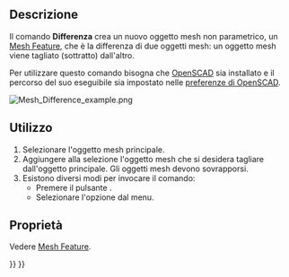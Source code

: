 <languages/>

{{Docnav/it
|[[Mesh_Intersection/it|Intersezione]]
|[[Mesh_PolyCut/it|Taglia la mesh]]
|[[Mesh_Workbench/it|Mesh]]
|IconL=Mesh_Intersection.svg
|IconC=Workbench_Mesh.svg
|IconR=Mesh_PolyCut.svg
}}

{{GuiCommand/it
|Name=Mesh_Difference
|Name/it=Differenza
|MenuLocation=Mesh → Operazione booleana → Differenza
|Workbenches=[[Mesh Workbench/it|Mesh]]}}

<span id="Description"></span>
==Descrizione==

Il comando '''Differenza''' crea un nuovo oggetto mesh non parametrico, un [[Mesh_Feature/it|Mesh Feature]], che è la differenza di due oggetti mesh: un oggetto mesh viene tagliato (sottratto) dall'altro.

Per utilizzare questo comando bisogna che [http://www.openscad.org/ OpenSCAD] sia installato e il percorso del suo eseguibile sia impostato nelle [[OpenSCAD_Preferences/it|preferenze di OpenSCAD]].

[[Image:Mesh_Difference_example.png]]
{{Caption|A sinistra due oggetti mesh, a destra l'oggetto mesh che è la differenza di quegli oggetti se il cubo è selezionato come oggetto principale}}

<span id="Usage"></span>
==Utilizzo==

# Selezionare l'oggetto mesh principale.
# Aggiungere alla selezione l'oggetto mesh che si desidera tagliare dall'oggetto principale. Gli oggetti mesh devono sovrapporsi.
# Esistono diversi modi per invocare il comando:
#* Premere il pulsante {{Button|[[Image:Mesh_Difference.svg|16px]] [[Mesh_Difference/it| Differenza]]}}.
#* Selezionare l'opzione {{MenuCommand|Mesh → Operazione booleana → [[Image:Mesh_Difference.svg|16px]] Differenza}} dal menu.

<span id="Properties"></span>
==Proprietà==

Vedere [[Mesh_Feature/it|Mesh Feature]].


{{Docnav/it
|[[Mesh_Intersection/it|Intersezione]]
|[[Mesh_PolyCut/it|Taglia la mesh]]
|[[Mesh_Workbench/it|Mesh]]
|IconL=Mesh_Intersection.svg
|IconC=Workbench_Mesh.svg
|IconR=Mesh_PolyCut.svg
}}

{{Mesh Tools navi{{#translation:}}}}
{{Userdocnavi{{#translation:}}}}
{{clear}}
